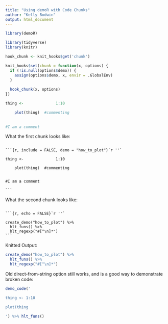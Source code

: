 ```yaml
---
title: "Using demoR with Code Chunks"
author: "Kelly Bodwin"
output: html_document
---
```


```r
library(demoR)
```







```r
library(tidyverse)
library(knitr)

hook_chunk <- knit_hooks$get('chunk')

knit_hooks$set(chunk = function(x, options) {
  if (!is.null(options$demo)) {
    assign(options$demo, x, envir = .GlobalEnv)
  } 
  
  hook_chunk(x, options)
})
```

```r

thing <-              1:10

    plot(thing)  #commenting
    
    
#I am a comment

```

What the first chunk looks like:

````

```{r, include = FALSE, demo = "how_to_plot"}`r ''`

thing <-              1:10

    plot(thing)  #commenting
    
    
#I am a comment

```

````


What the second chunk looks like:
````

```{r, echo = FALSE}`r ''`

create_demo("how_to_plot") %>% 
  hlt_funs() %>% 
  hlt_regexp("#[^\n]*")
```

````

Knitted Output:

```r
create_demo("how_to_plot") %>% 
  hlt_funs() %>% 
  hlt_regexp("#[^\n]*")
```


Old direct-from-string option still works, and is a good way to demonstrate broken code:

```r
demo_code('

thing <- 1:10

plot(thing

') %>% hlt_funs()
```



